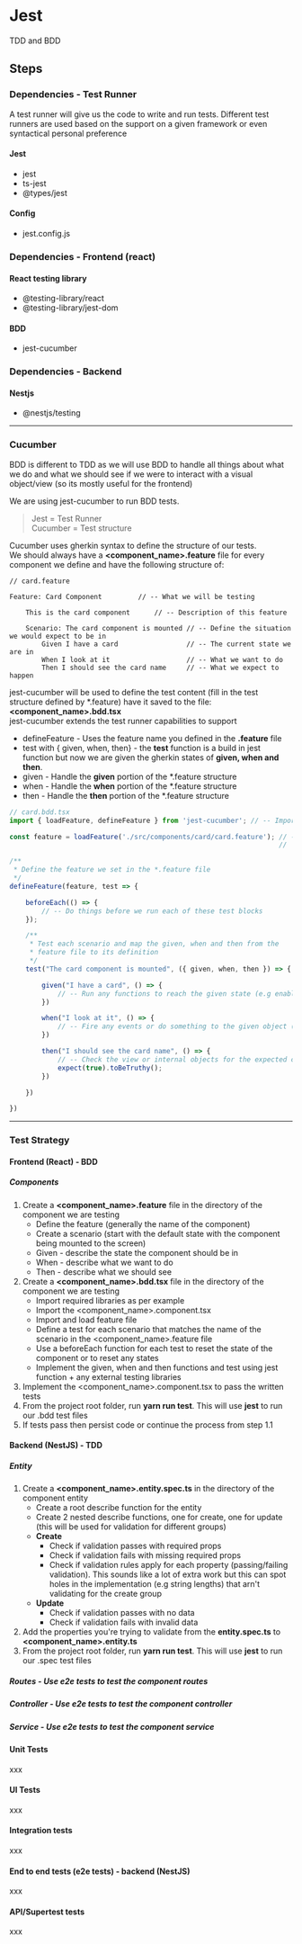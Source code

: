 # Jest

TDD and BDD 

## Steps

### Dependencies - Test Runner
A test runner will give us the code to write and run tests.
Different test runners are used based on the support on a given framework or even
syntactical personal preference
#### Jest
* jest
* ts-jest
* @types/jest
#### Config
* jest.config.js


### Dependencies - Frontend (react)

#### React testing library
* @testing-library/react
* @testing-library/jest-dom
#### BDD
* jest-cucumber


### Dependencies - Backend
#### Nestjs
* @nestjs/testing

***

### Cucumber  
BDD is different to TDD as we will use BDD to handle all things about what we do 
and what we should see if we were to interact with a visual object/view (so its mostly useful for the frontend)  

We are using jest-cucumber to run BDD tests.

>Jest = Test Runner  
>Cucumber = Test structure

Cucumber uses gherkin syntax to define the structure of our tests.  
We should always have a **<component_name\>.feature** file for every component we define 
and have the following structure of:

```
// card.feature

Feature: Card Component         // -- What we will be testing

    This is the card component      // -- Description of this feature

    Scenario: The card component is mounted // -- Define the situation we would expect to be in
        Given I have a card                 // -- The current state we are in
        When I look at it                   // -- What we want to do
        Then I should see the card name     // -- What we expect to happen
```

jest-cucumber will be used to define the test content (fill in the test structure defined by *.feature) 
have it saved to the file: **<component_name\>.bdd.tsx**  
jest-cucumber extends the test runner capabilities to support 
* defineFeature - Uses the feature name you defined in the **.feature** file
* test with { given, when, then} - the **test** function is a build in jest function but now we are given the 
gherkin states of **given, when and then**.
* given - Handle the **given** portion of the *.feature structure
* when - Handle the **when** portion of the *.feature structure
* then - Handle the **then** portion of the *.feature structure
```js
// card.bdd.tsx
import { loadFeature, defineFeature } from 'jest-cucumber'; // -- Importing required functions

const feature = loadFeature('./src/components/card/card.feature'); // -- Loading the feature structure we defined previously. 
                                                                   //    This will require a path from the root dir of this project

/**
 * Define the feature we set in the *.feature file
 */
defineFeature(feature, test => {

    beforeEach(() => {
        // -- Do things before we run each of these test blocks
    });

    /**
     * Test each scenario and map the given, when and then from the 
     * feature file to its definition
     */
    test("The card component is mounted", ({ given, when, then }) => {

        given("I have a card", () => {
            // -- Run any functions to reach the given state (e.g enabling edit on an input box)
        })

        when("I look at it", () => {
            // -- Fire any events or do something to the given object (e.g changing the input of an input box)
        })

        then("I should see the card name", () => {
            // -- Check the view or internal objects for the expected change (e.g a text update on the screen)
            expect(true).toBeTruthy();
        })

    })

})
```
***

### Test Strategy
#### Frontend (React) - BDD
##### Components
1. Create a **<component_name\>.feature** file in the directory of the component we are testing
    * Define the feature (generally the name of the component)
    * Create a scenario (start with the default state with the component being mounted to the screen)
    * Given - describe the state the component should be in
    * When - describe what we want to do
    * Then - describe what we should see
2. Create a **<component_name\>.bdd.tsx** file in the directory of the component we are testing
    * Import required libraries as per example
    * Import the <component_name\>.component.tsx
    * Import and load feature file
    * Define a test for each scenario that matches the name of the scenario in the <component_name\>.feature file
    * Use a beforeEach function for each test to reset the state of the component or to reset any states
    * Implement the given, when and then functions and test using jest function + any external testing libraries
3. Implement the <component_name\>.component.tsx to pass the written tests
4. From the project root folder, run **yarn run test**. This will use **jest** to run our .bdd test files
5. If tests pass then persist code or continue the process from step 1.1

#### Backend (NestJS) - TDD
##### Entity
1. Create a **<component_name\>.entity.spec.ts** in the directory of the component entity
    * Create a root describe function for the entity
    * Create 2 nested describe functions, one for create, one for update (this will be used for validation for different groups)
    * **Create**
        * Check if validation passes with required props
        * Check if validation fails with missing required props
        * Check if validation rules apply for each property (passing/failing validation). This sounds like a lot of extra 
        work but this can spot holes in the implementation (e.g string lengths) that arn't validating for the create group
    * **Update**
        * Check if validation passes with no data
        * Check if validation fails with invalid data
2. Add the properties you're trying to validate from the **entity.spec.ts** to **<component_name\>.entity.ts**
3. From the project root folder, run **yarn run test**. This will use **jest** to run our .spec test files

##### Routes - _Use e2e tests to test the component routes_
##### Controller - _Use e2e tests to test the component controller_
##### Service - _Use e2e tests to test the component service_



#### Unit Tests 
xxx



#### UI Tests 
xxx



#### Integration tests 
xxx



#### End to end tests (e2e tests) - backend (NestJS)
xxx




#### API/Supertest tests 
xxx

